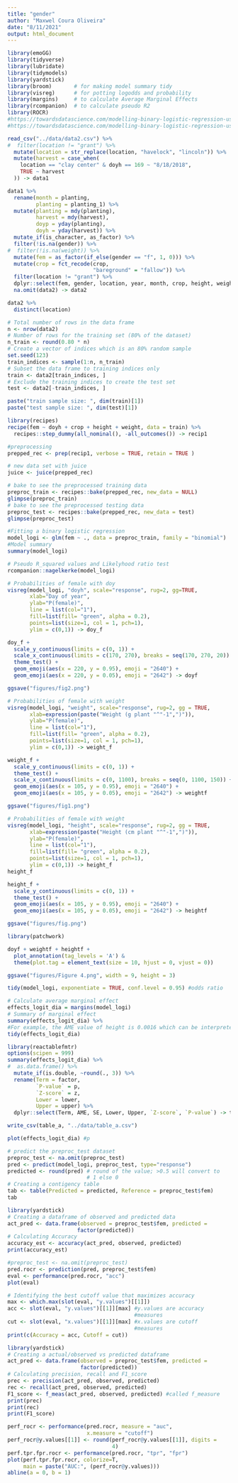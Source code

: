 ```yaml
---
title: "gender"
author: "Maxwel Coura Oliveira"
date: "8/11/2021"
output: html_document
---
```






```r
library(emoGG)
library(tidyverse)
library(lubridate)
library(tidymodels)
library(yardstick)
library(broom)       # for making model summary tidy
library(visreg)      # for potting logodds and probability 
library(margins)     # to calculate Average Marginal Effects
library(rcompanion)  # to calculate pseudo R2
library(ROCR) 
#https://towardsdatascience.com/modelling-binary-logistic-regression-using-tidymodels-library-in-r-part-1-c1bdce0ac055
#https://towardsdatascience.com/modelling-binary-logistic-regression-using-r-research-oriented-modelling-and-interpretation-f67b3a954101
```



```r
read_csv("../data/data2.csv") %>% 
#  filter(location != "grant") %>% 
  mutate(location = str_replace(location, "havelock", "lincoln")) %>% 
  mutate(harvest = case_when(
    location == "clay center" & doyh == 169 ~ "8/18/2018",
    TRUE ~ harvest
  )) -> data1
```


```r
data1 %>% 
  rename(month = planting,
         planting = planting_1) %>% 
  mutate(planting = mdy(planting),
         harvest = mdy(harvest),
         doyp = yday(planting),
         doyh = yday(harvest)) %>% 
  mutate_if(is_character, as_factor) %>% 
  filter(!is.na(gender)) %>% 
#  filter(!is.na(weight)) %>% 
  mutate(fem = as_factor(if_else(gender == "f", 1, 0))) %>% 
  mutate(crop = fct_recode(crop, 
                           "bareground" = "fallow")) %>% 
  filter(location != "grant") %>% 
  dplyr::select(fem, gender, location, year, month, crop, height, weight, doyh) -> data2
  na.omit(data2) -> data2
```

```r
data2 %>% 
  distinct(location)
```


```r
# Total number of rows in the data frame
n <- nrow(data2)
# Number of rows for the training set (80% of the dataset)
n_train <- round(0.80 * n)
# Create a vector of indices which is an 80% random sample
set.seed(123)
train_indices <- sample(1:n, n_train)
# Subset the data frame to training indices only
train <- data2[train_indices, ]
# Exclude the training indices to create the test set
test <- data2[-train_indices, ]
```



```r
paste("train sample size: ", dim(train)[1])
paste("test sample size: ", dim(test)[1])
```


```r
library(recipes)
recipe(fem ~ doyh + crop + height + weight, data = train) %>% 
  recipes::step_dummy(all_nominal(), -all_outcomes()) -> recip1

#preprocessing
prepped_rec <- prep(recip1, verbose = TRUE, retain = TRUE )

# new data set with juice
juice <- juice(prepped_rec)

# bake to see the preprocessed training data
preproc_train <- recipes::bake(prepped_rec, new_data = NULL)
glimpse(preproc_train)
# bake to see the preprocessed testing data
preproc_test <- recipes::bake(prepped_rec, new_data = test)
glimpse(preproc_test)
```


```r
#Fitting a binary logistic regression
model_logi <- glm(fem ~ ., data = preproc_train, family = "binomial")
#Model summary
summary(model_logi)
```

```r
# Pseudo R_squared values and Likelyhood ratio test
rcompanion::nagelkerke(model_logi)
```

```r
# Probabilities of female with doy
visreg(model_logi, "doyh", scale="response", rug=2, gg=TRUE,
       xlab="Day of year",
       ylab="P(female)",
       line = list(col="1"),
       fill=list(fill= "green", alpha = 0.2),
       points=list(size=1, col = 1, pch=1),
       ylim = c(0,1)) -> doy_f
```
```r
doy_f +
  scale_y_continuous(limits = c(0, 1)) +
  scale_x_continuous(limits = c(170, 270), breaks = seq(170, 270, 20)) +
  theme_test() +
  geom_emoji(aes(x = 220, y = 0.95), emoji = "2640") +
  geom_emoji(aes(x = 220, y = 0.05), emoji = "2642") -> doyf

ggsave("figures/fig2.png")
```


```r
# Probabilities of female with weight
visreg(model_logi, "weight", scale="response", rug=2, gg = TRUE,
       xlab=expression(paste("Weight (g plant "^"-1",")")),
       ylab="P(female)",
       line = list(col="1"),
       fill=list(fill= "green", alpha = 0.2),
       points=list(size=1, col = 1, pch=1),
       ylim = c(0,1)) -> weight_f
```
```r
weight_f +
  scale_y_continuous(limits = c(0, 1)) +
  theme_test() +
  scale_x_continuous(limits = c(0, 1100), breaks = seq(0, 1100, 150)) +
  geom_emoji(aes(x = 105, y = 0.95), emoji = "2640") +
  geom_emoji(aes(x = 105, y = 0.05), emoji = "2642") -> weightf

ggsave("figures/fig1.png")
```


```r
# Probabilities of female with weight
visreg(model_logi, "height", scale="response", rug=2, gg = TRUE,
       xlab=expression(paste("Height (cm plant "^"-1",")")),
       ylab="P(female)",
       line = list(col="1"),
       fill=list(fill= "green", alpha = 0.2),
       points=list(size=1, col = 1, pch=1),
       ylim = c(0,1)) -> height_f
height_f
```




```r
height_f +
  scale_y_continuous(limits = c(0, 1)) +
  theme_test() +
  geom_emoji(aes(x = 105, y = 0.95), emoji = "2640") +
  geom_emoji(aes(x = 105, y = 0.05), emoji = "2642") -> heightf

ggsave("figures/fig.png")
```


```r
library(patchwork)

doyf + weightf + heightf +
  plot_annotation(tag_levels = 'A') & 
  theme(plot.tag = element_text(size = 10, hjust = 0, vjust = 0))

ggsave("figures/Figure 4.png", width = 9, height = 3)
```





```r
tidy(model_logi, exponentiate = TRUE, conf.level = 0.95) #odds ratio
```

```r
# Calculate average marginal effect
effects_logit_dia = margins(model_logi)
# Summary of marginal effect
summary(effects_logit_dia) %>% 
#For example, the AME value of height is 0.0016 which can be interpreted as a unit increase in height value increases the probability of having female by 0.16%.
tidy(effects_logit_dia) 
```
```r
library(reactablefmtr)
options(scipen = 999)
summary(effects_logit_dia) %>%
#  as.data.frame() %>% 
  mutate_if(is.double, ~round(., 3)) %>% 
  rename(Term = factor,
         `P-value` = p,
         `Z-score` = z,
         Lower = lower,
         Upper = upper) %>% 
  dplyr::select(Term, AME, SE, Lower, Upper, `Z-score`, `P-value`) -> table_a

write_csv(table_a, "../data/table_a.csv")
```





```r
plot(effects_logit_dia) #p
```


```r
# predict the preproc_test dataset
preproc_test <- na.omit(preproc_test)
pred <- predict(model_logi, preproc_test, type="response") 
predicted <- round(pred) # round of the value; >0.5 will convert to 
                         # 1 else 0
# Creating a contigency table
tab <- table(Predicted = predicted, Reference = preproc_test$fem)
tab
```


```r
library(yardstick)
# Creating a dataframe of observed and predicted data
act_pred <- data.frame(observed = preproc_test$fem, predicted = 
                      factor(predicted))
# Calculating Accuracy
accuracy_est <- accuracy(act_pred, observed, predicted)
print(accuracy_est)
```

```r
#preproc_test <- na.omit(preproc_test)
pred.rocr <- prediction(pred, preproc_test$fem)
eval <- performance(pred.rocr, "acc")
plot(eval)
```

```r
# Identifying the best cutoff value that maximizes accuracy
max <- which.max(slot(eval, "y.values")[[1]])
acc <- slot(eval, "y.values")[[1]][max] #y.values are accuracy 
                                        #measures
cut <- slot(eval, "x.values")[[1]][max] #x.values are cutoff 
                                        #measures
print(c(Accuracy = acc, Cutoff = cut))
```



```r
library(yardstick)
# Creating a actual/observed vs predicted dataframe
act_pred <- data.frame(observed = preproc_test$fem, predicted =  
                       factor(predicted))
# Calculating precision, recall and F1_score
prec <- precision(act_pred, observed, predicted)
rec <- recall(act_pred, observed, predicted)
F1_score <- f_meas(act_pred, observed, predicted) #called f_measure
print(prec)
print(rec)
print(F1_score)
```


```r
perf_rocr <- performance(pred.rocr, measure = "auc",
                         x.measure = "cutoff")
perf_rocr@y.values[[1]] <- round(perf_rocr@y.values[[1]], digits = 
                                 4)
perf.tpr.fpr.rocr <- performance(pred.rocr, "tpr", "fpr")
plot(perf.tpr.fpr.rocr, colorize=T, 
     main = paste("AUC:", (perf_rocr@y.values)))
abline(a = 0, b = 1)
```